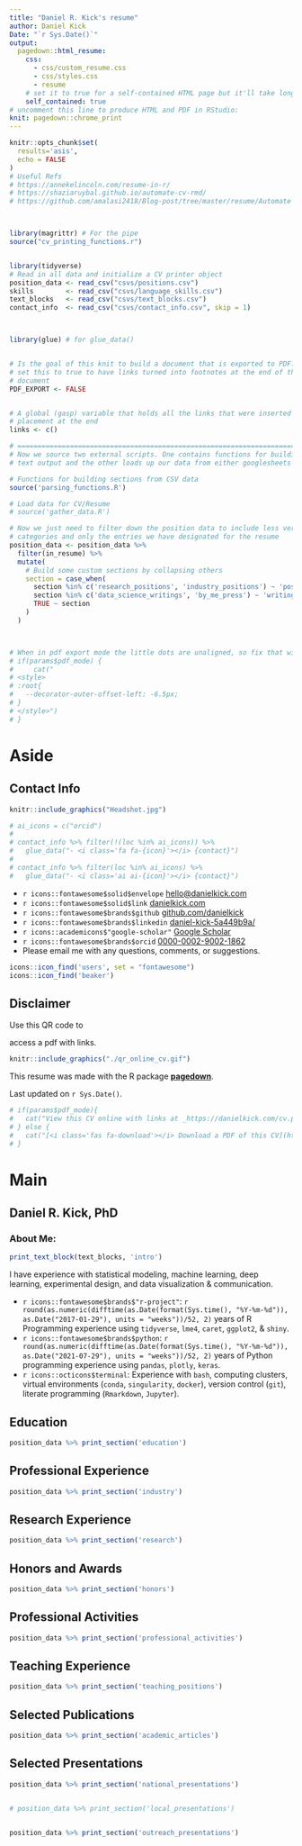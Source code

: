 ```yaml
---
title: "Daniel R. Kick's resume"
author: Daniel Kick
Date: "`r Sys.Date()`"
output:
  pagedown::html_resume:
    css: 
      - css/custom_resume.css
      - css/styles.css
      - resume
    # set it to true for a self-contained HTML page but it'll take longer to render
    self_contained: true
# uncomment this line to produce HTML and PDF in RStudio:
knit: pagedown::chrome_print
---
```







<!-- title: "Daniel R. Kick's CV" -->
<!-- author: Daniel R. Kick -->
<!-- date: "`r Sys.Date()`" -->
<!-- params: -->
<!--   pdf_mode: -->
<!--     value: true -->
<!-- output: -->
<!--   pagedown::html_resume: -->
<!--     css: ['dd_cv.css', 'resume'] -->
<!--     self_contained: true -->

    
    
    
    

```r
knitr::opts_chunk$set(
  results='asis', 
  echo = FALSE
)
# Useful Refs
# https://annekelincoln.com/resume-in-r/
# https://shaziaruybal.github.io/automate-cv-rmd/
# https://github.com/amalasi2418/Blog-post/tree/master/resume/Automate



library(magrittr) # For the pipe
source("cv_printing_functions.r")


library(tidyverse)
# Read in all data and initialize a CV printer object
position_data <- read_csv("csvs/positions.csv")
skills        <- read_csv("csvs/language_skills.csv")
text_blocks   <- read_csv("csvs/text_blocks.csv")
contact_info  <- read_csv("csvs/contact_info.csv", skip = 1)



library(glue) # for glue_data()


# Is the goal of this knit to build a document that is exported to PDF? If so
# set this to true to have links turned into footnotes at the end of the
# document
PDF_EXPORT <- FALSE


# A global (gasp) variable that holds all the links that were inserted for
# placement at the end
links <- c()

# ======================================================================
# Now we source two external scripts. One contains functions for building the
# text output and the other loads up our data from either googlesheets or csvs

# Functions for building sections from CSV data
source('parsing_functions.R')

# Load data for CV/Resume
# source('gather_data.R')

# Now we just need to filter down the position data to include less verbose
# categories and only the entries we have designated for the resume
position_data <- position_data %>% 
  filter(in_resume) %>% 
  mutate(
    # Build some custom sections by collapsing others
    section = case_when(
      section %in% c('research_positions', 'industry_positions') ~ 'positions', 
      section %in% c('data_science_writings', 'by_me_press') ~ 'writings',
      TRUE ~ section
    )
  ) 




```
 

```r
# When in pdf export mode the little dots are unaligned, so fix that with some conditional CSS.
# if(params$pdf_mode) {
#     cat("
# <style>
# :root{
#   --decorator-outer-offset-left: -6.5px;
# }
# </style>")
# }
```


Aside
================================================================================

Contact Info {#contact}
--------------------------------------------------------------------------------
```r
knitr::include_graphics("Headshot.jpg")
```

```r
# ai_icons = c("orcid")
# 
# contact_info %>% filter(!(loc %in% ai_icons)) %>%
#   glue_data("- <i class='fa fa-{icon}'></i> {contact}")
# 
# contact_info %>% filter(loc %in% ai_icons) %>%
#   glue_data("- <i class='ai ai-{icon}'></i> {contact}")
```
- `r icons::fontawesome$solid$envelope` [hello@danielkick.com](hello@danielkick.com)
- `r icons::fontawesome$solid$link` [danielkick.com](https://www.danielkick.com)
- `r icons::fontawesome$brands$github` [github.com/danielkick](https://github.com/danielkick)
- `r icons::fontawesome$brands$linkedin` [daniel-kick-5a449b9a/](https://www.linkedin.com/in/daniel-kick-5a449b9a/)
- `r icons::academicons$"google-scholar"` [Google Scholar](https://scholar.google.com/citations?user=5Sz0E-0AAAAJ&hl=en&oi=ao)
- `r icons::fontawesome$brands$orcid` [0000-0002-9002-1862](https://orcid.org/0000-0002-9002-1862)
- Please email me with any questions, comments, or suggestions.


```r
icons::icon_find('users', set = "fontawesome")
icons::icon_find('beaker')
```





Disclaimer {#disclaimer}
--------------------------------------------------------------------------------
Use this QR code to 

access a pdf with links.

```r
knitr::include_graphics("./qr_online_cv.gif")
```


This resume was made with the R package [**pagedown**](https://github.com/rstudio/pagedown).

Last updated on `r Sys.Date()`.

```r
# if(params$pdf_mode){
#   cat("View this CV online with links at _https://danielkick.com/cv.pdf_")
# } else {
#   cat("[<i class='fas fa-download'></i> Download a PDF of this CV](https://github.com/danielkick/cv/raw/master/cv.pdf)")
# }
```

Main
================================================================================

Daniel R. Kick, PhD {#title}
--------------------------------------------------------------------------------


### About Me:

```r
print_text_block(text_blocks, 'intro')
```


I have experience with statistical modeling, machine learning, deep learning, experimental design, and data visualization & communication. 

 - `r icons::fontawesome$brands$"r-project"`:  `r round(as.numeric(difftime(as.Date(format(Sys.time(), "%Y-%m-%d")), as.Date("2017-01-29"), units = "weeks"))/52, 2)` years of R Programming experience using `tidyverse`, `lme4`, `caret`, `ggplot2`, & `shiny`. 
 - `r icons::fontawesome$brands$python`: `r round(as.numeric(difftime(as.Date(format(Sys.time(), "%Y-%m-%d")), as.Date("2021-07-29"), units = "weeks"))/52, 2)` years of Python programming experience using `pandas`, `plotly`, `keras`.
 - `r icons::octicons$terminal`: Experience with `bash`, computing clusters, virtual environments (`conda`, `singularity`, `docker`), version control (`git`), literate programming (`Rmarkdown`, `Jupyter`).


<!-- Education {data-icon=graduation-cap data-concise=true} -->
Education {data-icon=graduation-cap}
--------------------------------------------------------------------------------

```r
position_data %>% print_section('education')
```

Professional Experience {data-icon=laptop}
--------------------------------------------------------------------------------

```r
position_data %>% print_section('industry')
``` 
 
Research Experience {data-icon=flask}
--------------------------------------------------------------------------------
```r
position_data %>% print_section('research')
```

Honors and Awards  {data-icon=award}
--------------------------------------------------------------------------------
```r
position_data %>% print_section('honors')
```


Professional Activities {data-icon=suitcase}
--------------------------------------------------------------------------------
```r
position_data %>% print_section('professional_activities')
```


<!-- Professional Development {data-icon=chart-line} S-->
<!-- -------------------------------------------------------------------------------- -->
<!-- ```{r} -->
<!-- position_data %>% print_section('professional_development') -->
<!-- ``` -->


Teaching Experience {data-icon=chalkboard-teacher}
--------------------------------------------------------------------------------
```r
position_data %>% print_section('teaching_positions')
```


Selected Publications {data-icon=file}
--------------------------------------------------------------------------------
```r
position_data %>% print_section('academic_articles')
```


Selected Presentations {data-icon=users}
--------------------------------------------------------------------------------
```r
position_data %>% print_section('national_presentations')


# position_data %>% print_section('local_presentations')


position_data %>% print_section('outreach_presentations')
```


<!-- These breaks just force a new page so section doesnt get cut off --> 
<!-- <br> -->
<!-- <br> -->
<!-- <br> -->


